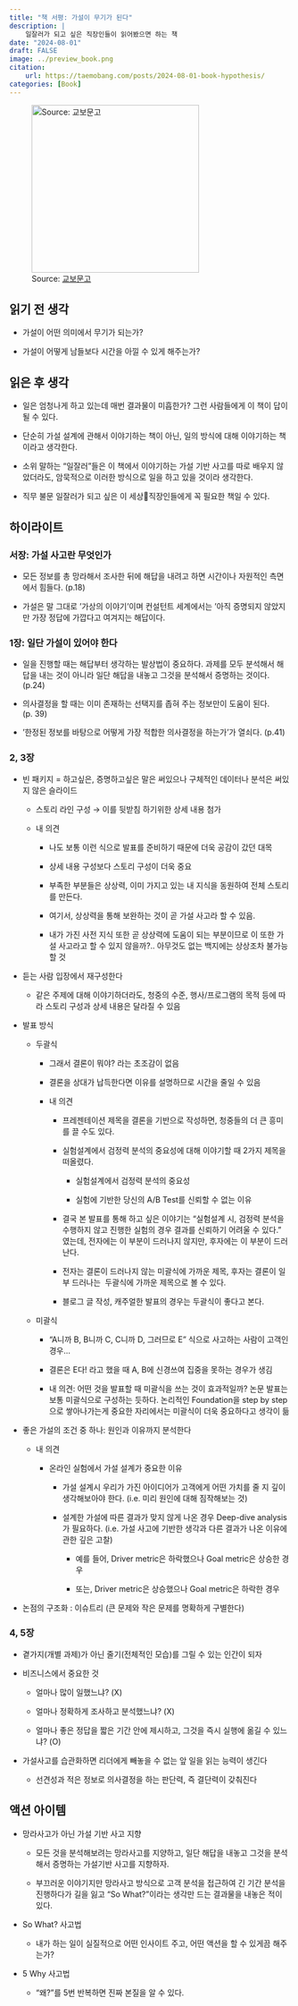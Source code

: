 ```yaml
---
title: "책 서평: 가설이 무기가 된다"
description: |
    일잘러가 되고 싶은 직장인들이 읽어봤으면 하는 책
date: "2024-08-01"
draft: FALSE
image: ../preview_book.png
citation:
    url: https://taemobang.com/posts/2024-08-01-book-hypothesis/
categories: [Book]
---
```


![Source: [교보문고](https://product.kyobobook.co.kr/detail/S000001761003?utm_source=google&utm_medium=cpc&utm_campaign=googleSearch&gad_source=1&gclid=CjwKCAjw5Ky1BhAgEiwA5jGujgi7WeYohMKjL5izB5NeyNwqffDaBdHU9XjYZtaOdjROiINma9xFeRoCcPkQAvD_BwE)](preview.jpg){fig-align="center" width="300"}

## 읽기 전 생각

-   가설이 어떤 의미에서 무기가 되는가?

-   가설이 어떻게 남들보다 시간을 아낄 수 있게 해주는가?

## 읽은 후 생각

-   일은 엄청나게 하고 있는데 매번 결과물이 미흡한가? 그런 사람들에게 이 책이 답이 될 수 있다.

-   단순히 가설 설계에 관해서 이야기하는 책이 아닌, 일의 방식에 대해 이야기하는 책이라고 생각한다.

-   소위 말하는 "일잘러"들은 이 책에서 이야기하는 가설 기반 사고를 따로 배우지 않았더라도, 암묵적으로 이러한 방식으로 일을 하고 있을 것이라 생각한다.

-   직무 불문 일잘러가 되고 싶은 이 세상직장인들에게 꼭 필요한 책일 수 있다.

## 하이라이트

### 서장: 가설 사고란 무엇인가

-   모든 정보를 총 망라해서 조사한 뒤에 해답을 내려고 하면 시간이나 자원적인 측면에서 힘들다. (p.18)

-   가설은 말 그대로 '가상의 이야기'이며 컨설턴트 세계에서는 '아직 증명되지 않았지만 가장 정답에 가깝다고 여겨지는 해답이다.

### 1장: 일단 가설이 있어야 한다

-   일을 진행할 때는 해답부터 생각하는 발상법이 중요하다. 과제를 모두 분석해서 해답을 내는 것이 아니라 일단 해답을 내놓고 그것을 분석해서 증명하는 것이다. (p.24)

-   의사결정을 할 때는 이미 존재하는 선택지를 좁혀 주는 정보만이 도움이 된다. (p. 39)

-   '한정된 정보를 바탕으로 어떻게 가장 적합한 의사결정을 하는가'가 열쇠다. (p.41)

### 2, 3장

-   빈 패키지 = 하고싶은, 증명하고싶은 말은 써있으나 구체적인 데이터나 분석은 써있지 않은 슬라이드

    -   스토리 라인 구성 → 이를 뒷받침 하기위한 상세 내용 첨가

    -   내 의견

        -   나도 보통 이런 식으로 발표를 준비하기 때문에 더욱 공감이 갔던 대목

        -   상세 내용 구성보다 스토리 구성이 더욱 중요

        -   부족한 부분들은 상상력, 이미 가지고 있는 내 지식을 동원하여 전체 스토리를 만든다.

        -   여기서, 상상력을 통해 보완하는 것이 곧 가설 사고라 할 수 있음.

        -   내가 가진 사전 지식 또한 곧 상상력에 도움이 되는 부분이므로 이 또한 가설 사고라고 할 수 있지 않을까?.. 아무것도 없는 백지에는 상상조차 불가능할 것

-   듣는 사람 입장에서 재구성한다

    -   같은 주제에 대해 이야기하더라도, 청중의 수준, 행사/프로그램의 목적 등에 따라 스토리 구성과 상세 내용은 달라질 수 있음

-   발표 방식

    -   두괄식

        -   그래서 결론이 뭐야? 라는 초조감이 없음

        -   결론을 상대가 납득한다면 이유를 설명하므로 시간을 줄일 수 있음

        -   내 의견

            -   프레젠테이션 제목을 결론을 기반으로 작성하면, 청중들의 더 큰 흥미를 끌 수도 있다.

            -   실험설계에서 검정력 분석의 중요성에 대해 이야기할 때 2가지 제목을 떠올렸다.

                -   실험설계에서 검정력 분석의 중요성

                -   실험에 기반한 당신의 A/B Test를 신뢰할 수 없는 이유

            -   결국 본 발표를 통해 하고 싶은 이야기는 "실험설계 시, 검정력 분석을 수행하지 않고 진행한 실험의 경우 결과를 신뢰하기 어려울 수 있다." 였는데, 전자에는 이 부분이 드러나지 않지만, 후자에는 이 부분이 드러난다.

            -   전자는 결론이 드러나지 않는 미괄식에 가까운 제목, 후자는 결론이 일부 드러나는  두괄식에 가까운 제목으로 볼 수 있다.

            -   블로그 글 작성, 캐주얼한 발표의 경우는 두괄식이 좋다고 본다.

    -   미괄식

        -   "A니까 B, B니까 C, C니까 D, 그러므로 E" 식으로 사고하는 사람이 고객인 경우...

        -   결론은 E다! 라고 했을 때 A, B에 신경쓰여 집중을 못하는 경우가 생김

        -   내 의견: 어떤 것을 발표할 때 미괄식을 쓰는 것이 효과적일까? 논문 발표는 보통 미괄식으로 구성하는 듯하다. 논리적인 Foundation을 step by step으로 쌓아나가는게 중요한 자리에서는 미괄식이 더욱 중요하다고 생각이 듦

-   좋은 가설의 조건 중 하나: 원인과 이유까지 분석한다

    -   내 의견

        -   온라인 실험에서 가설 설계가 중요한 이유

            -   가설 설계시 우리가 가진 아이디어가 고객에게 어떤 가치를 줄 지 깊이 생각해보아야 한다. (i.e. 미리 원인에 대해 짐작해보는 것)

            -   설계한 가설에 따른 결과가 맞지 않게 나온 경우 Deep-dive analysis가 필요하다. (i.e. 가설 사고에 기반한 생각과 다른 결과가 나온 이유에 관한 깊은 고찰)

                -   예를 들어, Driver metric은 하락했으나 Goal metric은 상승한 경우

                -   또는, Driver metric은 상승했으나 Goal metric은 하락한 경우

-   논점의 구조화 : 이슈트리 (큰 문제와 작은 문제를 명확하게 구별한다)

### 4, 5장

-   곁가지(개별 과제)가 아닌 줄기(전체적인 모습)를 그릴 수 있는 인간이 되자

-   비즈니스에서 중요한 것

    -   얼마나 많이 일했느냐? (X)

    -   얼마나 정확하게 조사하고 분석했느냐? (X)

    -   얼마나 좋은 정답을 짧은 기간 안에 제시하고, 그것을 즉시 실행에 옮길 수 있느냐? (O)

-   가설사고를 습관화하면 리더에게 빼놓을 수 없는 앞 일을 읽는 능력이 생긴다

    -   선견성과 적은 정보로 의사결정을 하는 판단력, 즉 결단력이 갖춰진다

## 액션 아이템

-   망라사고가 아닌 가설 기반 사고 지향

    -   모든 것을 분석해보려는 망라사고를 지양하고, 일단 해답을 내놓고 그것을 분석해서 증명하는 가설기반 사고를 지향하자.

    -   부끄러운 이야기지만 망라사고 방식으로 고객 분석을 접근하여 긴 기간 분석을 진행하다가 길을 잃고 "So What?"이라는 생각만 드는 결과물을 내놓은 적이 있다.

-   So What? 사고법

    -   내가 하는 일이 실질적으로 어떤 인사이트 주고, 어떤 액션을 할 수 있게끔 해주는가?

-   5 Why 사고법

    -   "왜?"를 5번 반복하면 진짜 본질을 알 수 있다.